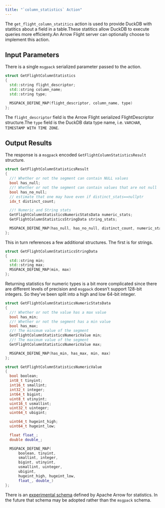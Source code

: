 ```yaml
---
title: "`column_statistics` Action"
---
```


The `get_flight_column_statitics` action is used to provide DuckDB with statitics about a field in a table.These statitics allow DuckDB to execute queries more efficienty.An Arrow Flight server can optionally choose to implement this action.

## Input Parameters

There is a single `msgpack` serialized parameter passed to the action.

```c++
struct GetFlightColumnStatistics
{
  std::string flight_descriptor;
  std::string column_name;
  std::string type;

  MSGPACK_DEFINE_MAP(flight_descriptor, column_name, type)
};
```

The `flight_descriptor` field is the Arrow Flight serialized FlightDescriptor structure.The `type` field is the DuckDB data type name,
i.e. `VARCHAR`, `TIMESTAMP WITH TIME ZONE`.

## Output Results

The response is a `msgpack` encoded `GetFlightColumnStatisticsResult` structure.

```c++
struct GetFlightColumnStatisticsResult
{
  //! Whether or not the segment can contain NULL values
  bool has_null;
  //! Whether or not the segment can contain values that are not null
  bool has_no_null;
  // estimate that one may have even if distinct_stats==nullptr
  idx_t distinct_count;

  //! Numeric and String stats
  GetFlightColumnStatisticsNumericStatsData numeric_stats;
  GetFlightColumnStatisticsStringData string_stats;

  MSGPACK_DEFINE_MAP(has_null, has_no_null, distinct_count, numeric_stats, string_stats)
};
```

This in turn references a few additional structures.  The first is for strings.


```c++
struct GetFlightColumnStatisticsStringData
{
  std::string min;
  std::string max;
  MSGPACK_DEFINE_MAP(min, max)
};
```

Returning statistics for numeric types is a bit more complicated since there are different levels of precision and `msgpack` doesn't support 128-bit integers.  So they've been split into a high and low 64-bit integer.

```c++
struct GetFlightColumnStatisticsNumericStatsData
{
  //! Whether or not the value has a max value
  bool has_min;
  //! Whether or not the segment has a min value
  bool has_max;
  //! The minimum value of the segment
  GetFlightColumnStatisticsNumericValue min;
  //! The maximum value of the segment
  GetFlightColumnStatisticsNumericValue max;

  MSGPACK_DEFINE_MAP(has_min, has_max, min, max)
};

struct GetFlightColumnStatisticsNumericValue
{
  bool boolean;
  int8_t tinyint;
  int16_t smallint;
  int32_t integer;
  int64_t bigint;
  uint8_t utinyint;
  uint16_t usmallint;
  uint32_t uinteger;
  uint64_t ubigint;

  uint64_t hugeint_high;
  uint64_t hugeint_low;

  float float_;
  double double_;

  MSGPACK_DEFINE_MAP(
      boolean, tinyint,
      smallint, integer,
      bigint, utinyint,
      usmallint, uinteger,
      ubigint,
      hugeint_high, hugeint_low,
      float_, double_)
};
```

::: {.callout-note}
There is an [experimental schema](https://arrow.apache.org/docs/format/StatisticsSchema.html) defined by Apache Arrow for statistics.  In the future that schema may be adopted rather than the `msgpack` schema.
:::
